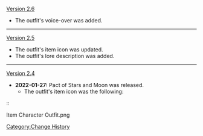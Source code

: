 [[Version 2.6]]
* The outfit's voice-over was added.
----
[[Version 2.5]]
* The outfit's item icon was updated.
* The outfit's lore description was added.
----
[[Version 2.4]]
* '''2022-01-27:''' Pact of Stars and Moon was released.
** The outfit's item icon was the following:
::<gallery hideaddbutton="true">
Item Character Outfit.png
</gallery>

<noinclude>[[Category:Change History]]</noinclude>